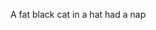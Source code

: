 A f<span className='highlight'>a</span>t bl<span className='highlight'>a</span>ck c<span className='highlight'>a</span>t in a h<span className='highlight'>a</span>t h<span className='highlight'>a</span>d a n<span className='highlight'>a</span>p
